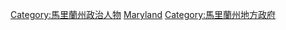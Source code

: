 {{Commons category|Local politicians of Maryland}}
[[Category:馬里蘭州政治人物|Category:馬里蘭州政治人物]]
[[Category:美國各州地方政治公職人員|Maryland]]
[[Category:馬里蘭州地方政府|Category:馬里蘭州地方政府]]